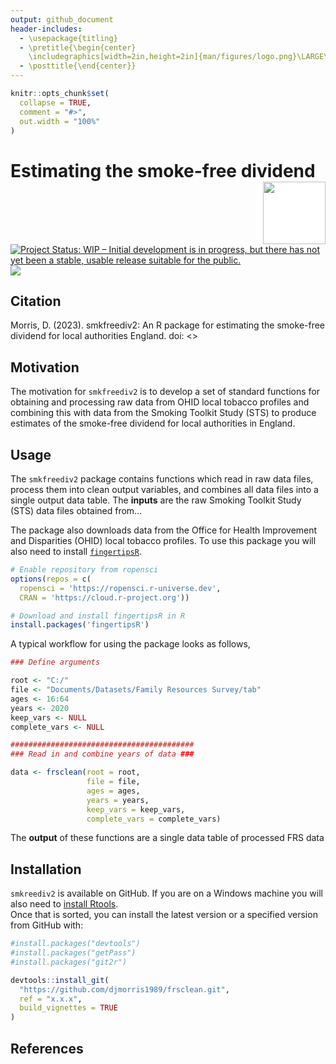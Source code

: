 ```yaml
---
output: github_document
header-includes:
  - \usepackage{titling}
  - \pretitle{\begin{center}
    \includegraphics[width=2in,height=2in]{man/figures/logo.png}\LARGE\\}
  - \posttitle{\end{center}}
---
```


<!-- README.md is generated from README.Rmd. Please edit that file -->

```r
knitr::opts_chunk$set(
  collapse = TRUE,
  comment = "#>",
  out.width = "100%"
)
```

# Estimating the smoke-free dividend <img src="hex-smkfreediv2.png" align="right" style="padding-left:10px;background-color:white;" width="100" height="100"/>

<!-- badges: start -->

[![Project Status: WIP -- Initial development is in progress, but there has not yet been a stable, usable release suitable for the public.](https://www.repostatus.org/badges/latest/active.svg)](https://www.repostatus.org/#active) [![](https://img.shields.io/badge/doi-10.17605/OSF.IO/GNSEJ-green.svg)](https://doi.org/10.17605/OSF.IO/GNSEJ)

<!-- badges: end -->

## Citation

Morris, D. (2023). smkfreediv2: An R package for estimating the smoke-free dividend for local authorities England. doi: <>

## Motivation

The motivation for `smkfreediv2` is to develop a set of standard functions for obtaining and processing raw data from OHID local tobacco profiles and combining this with data from the Smoking Toolkit Study (STS) to produce estimates of the smoke-free dividend for local authorities in England.

## Usage

The `smkfreediv2` package contains functions which read in raw data files, process them into clean output variables, and combines all data files into a single output data table.
The **inputs** are the raw Smoking Toolkit Study (STS) data files obtained from...

The package also downloads data from the Office for Health Improvement and Disparities (OHID) local tobacco profiles. To use this package you will also need to install [`fingertipsR`](https://github.com/ropensci/fingertipsR). 

```r
# Enable repository from ropensci
options(repos = c(
  ropensci = 'https://ropensci.r-universe.dev',
  CRAN = 'https://cloud.r-project.org'))

# Download and install fingertipsR in R
install.packages('fingertipsR')
```

A typical workflow for using the package looks as follows, 

```r

### Define arguments 

root <- "C:/"
file <- "Documents/Datasets/Family Resources Survey/tab"
ages <- 16:64
years <- 2020
keep_vars <- NULL
complete_vars <- NULL

#########################################
### Read in and combine years of data ###

data <- frsclean(root = root,
                 file = file,
                 ages = ages,
                 years = years,
                 keep_vars = keep_vars,
                 complete_vars = complete_vars)


```

The **output** of these functions are a single data table of processed FRS data

## Installation

`smkreediv2` is available on GitHub. If you are on a Windows machine you will also need to [install Rtools](https://www.rdocumentation.org/packages/installr/versions/0.22.0/topics/install.Rtools).\
Once that is sorted, you can install the latest version or a specified version from GitHub with:

```r
#install.packages("devtools")
#install.packages("getPass")
#install.packages("git2r")

devtools::install_git(
  "https://github.com/djmorris1989/frsclean.git", 
  ref = "x.x.x",
  build_vignettes = TRUE
)

```

## References

